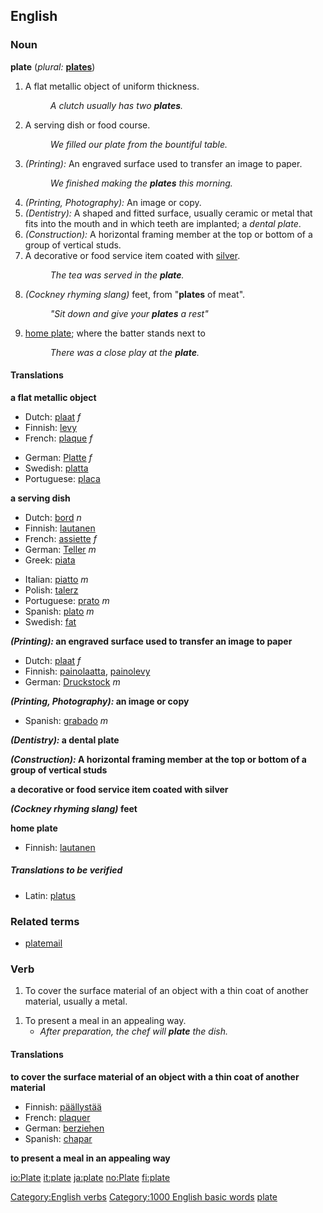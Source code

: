 ==English==

===Noun===
'''plate'''  (''plural:'' '''[[plates]]''')
# A flat metallic object of uniform thickness.
#: ''A clutch usually has two '''plates'''.''
# A serving dish or food course.
#: ''We filled our plate from the bountiful table.''
# ''(Printing):'' An engraved surface used to transfer an image to paper.
#: ''We finished making the '''plates''' this morning.''
# ''(Printing, Photography):'' An image or copy.
# ''(Dentistry):'' A shaped and fitted surface, usually ceramic or metal that fits into the mouth and in which teeth are implanted; a ''dental plate''.
# ''(Construction):'' A horizontal framing member at the top or bottom of a group of vertical studs.
# A decorative or food service item coated with [[silver]].
#: ''The tea was served in the '''plate'''.''
# ''(Cockney rhyming slang)'' feet, from "'''plates''' of meat".
#: ''"Sit down and give your '''plates''' a rest"''
# {{baseball}} [[home plate]]; where the batter stands next to
#: ''There was a close play at the '''plate'''.''

==== Translations ====
'''a flat metallic object'''
{{top}}
*Dutch: [[plaat]] ''f''
*Finnish: [[levy]]
*French: [[plaque]] ''f''
{{mid}}
*German: [[Platte]] ''f''
*Swedish: [[platta]]
*Portuguese: [[placa]]
{{bottom}}
'''a serving dish'''
{{top}}
*Dutch: [[bord]] ''n''
*Finnish: [[lautanen]]
*French: [[assiette]] ''f''
*German: [[Teller]] ''m''
*Greek: [[piata]]
{{mid}}
*Italian: [[piatto]] ''m''
*Polish: [[talerz]]
*Portuguese: [[prato]] ''m''
*Spanish: [[plato]] ''m''
*Swedish: [[fat]]
{{bottom}}
'''''(Printing):'' an engraved surface used to transfer an image to paper'''
*Dutch: [[plaat]] ''f''
*Finnish: [[painolaatta]], [[painolevy]]
*German: [[Druckstock]] ''m''

'''''(Printing, Photography):'' an image or copy'''
*Spanish: [[grabado]] ''m''

'''''(Dentistry):'' a dental plate'''

'''''(Construction):'' A horizontal framing member at the top or bottom of a group of vertical studs'''

'''a decorative or food service item coated with silver'''

'''''(Cockney rhyming slang)'' feet'''

'''{{baseball}} home plate'''
*Finnish: [[lautanen]]

=====Translations to be verified=====
*Latin: [[platus]]

===Related terms===
* [[platemail]]

===Verb===
[[Category:English verbs]]
{{en-infl-reg-other-e|plat|e}}
# To cover the surface material of an object with a thin coat of another material, usually a metal.
<!--#: ''The jewelery has a thin '''plate''' of gold.''-->
# To present a meal in an appealing way.
#*''After preparation, the chef will '''plate''' the dish.''

==== Translations ====
'''to cover the surface material of an object with a thin coat of another material'''
*Finnish: [[päällystää]]
*French: [[plaquer]]
*German: [[ueberziehen|berziehen]]
*Spanish: [[chapar]]

'''to present a meal in an appealing way'''

[[Category:1000 English basic words]]
[[Category:Baseball|plate]]

[[io:Plate]]
[[it:plate]]
[[ja:plate]]
[[no:Plate]]
[[fi:plate]]